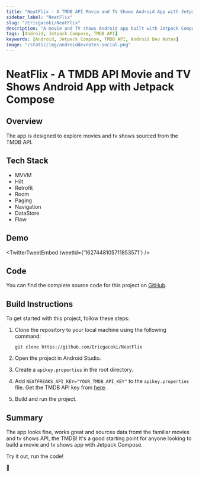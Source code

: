 ```yaml
---
title: "NeatFlix - A TMDB API Movie and TV Shows Android App with Jetpack Compose"
sidebar_label: "NeatFlix"
slug: "/Ericgacoki/NeatFlix"
description: "A movie and TV shows Android app built with Jetpack Compose and the TMDB API"
tags: [Android, Jetpack Compose, TMDB API]
keywords: [Android, Jetpack Compose, TMDB API, Android Dev Notes]
image: "/static/img/androiddevnotes-social.png"
---
```



# NeatFlix - A TMDB API Movie and TV Shows Android App with Jetpack Compose

## Overview

The app is designed to explore movies and tv shows sourced from the TMDB API.

## Tech Stack

- MVVM
- Hilt
- Retrofit
- Room
- Paging
- Navigation
- DataStore
- Flow

## Demo

<TwitterTweetEmbed
  tweetId={'1627448105711853571'}
/>

## Code

You can find the complete source code for this project on [GitHub](https://github.com/Ericgacoki/NeatFlix).

## Build Instructions

To get started with this project, follow these steps:

1. Clone the repository to your local machine using the following command:

    ```
    git clone https://github.com/Ericgacoki/NeatFlix
    ```
2. Open the project in Android Studio.

3. Create a `apikey.properties` in the root directory.

4. Add `NEATFREAKS_API_KEY="YOUR_TMDB_API_KEY"` to the `apikey.properties` file. Get the TMDB API key from [here](https://developers.themoviedb.org/3/getting-started/introduction).

5. Build and run the project.

## Summary

The app looks fine, works great and sources data fromt the familiar movies and tv shows API, the TMDB! It's a good starting point for anyone looking to build a movie and tv shows app with Jetpack Compose.

Try it out, run the code!

🐣

